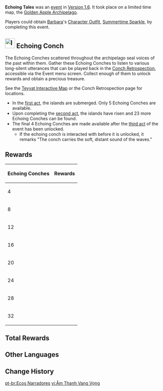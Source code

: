 {{EventTabs}}
{{Event
|name              = Echoing Tales
|image             = Echoing Tales.png
|type              = In-Game
|time_known        = yes
|time_start        = 2021-06-09 11:00:00
|time_start_offset = GMT+8
|time_end          = 2021-07-21 05:59:59
|time_end_offset   = GMT+8
|link              = https://genshin.hoyoverse.com/en/news/detail/13320
|link2             = https://twitter.com/GenshinImpact/status/1402090811475562499
}}
{{Description|Collect the Echoing Conches scattered throughout the archipelago to obtain rewards, such as [[Barbara]]'s outfit, [[Summertime Sparkle]]!}}
'''Echoing Tales''' was an [[event]] in [[Version 1.6]]. It took place on a limited time map, the [[Golden Apple Archipelago]].

Players could obtain [[Barbara]]'s [[Character Outfit]], [[Summertime Sparkle]], by completing this event.

==[[File:Item Echoing Conch.png|32px]] Echoing Conch==
The Echoing Conches scattered throughout the archipelago seal voices of the past within them. Gather these Echoing Conches to listen to various long-silent utterances that can be played back in the [[/Story|Conch Retrospection]], accessible via the Event menu screen. Collect enough of them to unlock rewards and obtain a precious treasure.

See the [https://webstatic-sea.mihoyo.com/app/ys-map-sea/index.html#/map/5?shown_types=182 Teyvat Interactive Map] or the Conch Retrospection page for locations.

* In the [[Mysterious Islands: Journey to the Unknown|first act]], the islands are submerged. Only 5 Echoing Conches are available.
* Upon completing the [[Summer Vacation: Proceed With Caution|second act]], the islands have risen and 23 more Echoing Conches can be found.
* The final 4 Echoing Conches are made available after the [[Dodo-King of the Sea: Lying in Wait|third act]] of the event has been unlocked.
**If the echoing conch is interacted with before it is unlocked, it remarks "The conch carries the soft, distant sound of the waves."

==Rewards==
{| class="article-table tdc1"
! Echoing Conches
!Rewards
|-
|4
|{{Card|Primogem|60}}{{Card|Guide to Freedom|2}}{{Card|Mora|30,000}}
|-
|8
|{{Card|Primogem|60}}{{Card|Guide to Resistance|2}}{{Card|Mora|30,000}}
|-
|12
|{{Card|Primogem|60}}{{Card|Guide to Ballad|2}}{{Card|Mora|30,000}}
|-
|16
|{{Card|Primogem|60}}{{Card|Guide to Prosperity|2}}{{Card|Mora|30,000}}
|-
|20
|{{Card|Primogem|60}}{{Card|Guide to Diligence|2}}{{Card|Mora|30,000}}
|-
|24
|{{Card|Primogem|60}}{{Card|Summertime Sparkle|1|rarity=4}}{{Card|Guide to Gold|2}}{{Card|Mora|30,000}}
|-
|28
|{{Card|Hero's Wit|10}}{{Card|Mystic Enhancement Ore|10}}{{Card|Mora|30,000}}
|-
|32
|{{Card|Hero's Wit|10}}{{Card|Mystic Enhancement Ore|10}}{{Card|Mora|30,000}}
|}

==Total Rewards==
{{Event Rewards
|Primogem = 360
|Mora = 240,000
|Hero's Wit = 20
|Mystic Enhancement Ore = 20
|Summertime Sparkle = 1
|Guide to Freedom = 2
|Guide to Resistance = 2
|Guide to Ballad = 2
|Guide to Prosperity = 2
|Guide to Diligence = 2
|Guide to Gold = 2
|sort = Primogem,Summertime Sparkle,Mora,Hero's Wit,Mystic Enhancement Ore,Guide to Freedom,Guide to Resistance,Guide to Ballad,Guide to Prosperity,Guide to Diligence,Guide to Gold
}}

==Other Languages==
{{Other Languages
|en      = Echoing Tales
|zhs     = 回声轻叙
|zhs_rm  = Huíshēng Qīngxù
|zht     = 回聲輕敘
|zht_rm  = Huíshēng Qīngxù
|zh_tl   = Gentle Narrations Echoing
|ja      = 余韻の叙述
|ja_rm   = Yoin no Jojutsu
|ja_tl   = Lingering Narrations
|ko      = 기억의 메아리
|ko_rm   = Gieok-ui Meari
|ko_tl   = Echo of Memory
|es      = Eco narrador
|es_tl   = Narrating Echo
|fr      = Échos du passé
|fr_tl   = Echoes of the Past
|ru      = Эхо легенд
|ru_tl   = 
|th      = ละอองน้ำสะท้อนเสียง
|th_rm   = Laong Nam Sathon Siang
|th_tl   = 
|vi      = Âm Thanh Vang Vọng
|vi_tl   = 
|de      = Klang des Echos
|de_tl   = Sound of Echoes
|id      = Gema Sebuah Cerita
|id_tl   = Echoes of A Story
|pt      = Ecos Narradores
|pt_tl   = Narrating Echoes
}}

==Change History==
{{Change History|1.6}}
<!--
==References==
{{Reflist}}-->

[[pt-br:Ecos Narradores]]
[[vi:Âm Thanh Vang Vọng]]